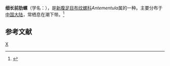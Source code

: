 {{Speciesbox
| taxon = Antementula cf.elongata
| binomial_authority = (Dall)
}}
'''细长前肋螺'''（学名：''{{lang|la|Antementula cf.elongata}}''），是[[新腹足目|新腹足目]][[布纹螺科|布纹螺科]]''Antementula''属的一种。主要分布于[[中国大陆|中国大陆]]，常栖息在潮下带。<ref>{{cite web|url=http://shell.sinica.edu.tw/chinese/shellbase_detail.php?science_no=5509|title=国际贝库：细长前肋螺|publisher=台湾贝类资料库|accessdate=2009-08-11|archive-date=2016-03-04|archive-url=https://web.archive.org/web/20160304112823/http://shell.sinica.edu.tw/chinese/shellbase_detail.php?science_no=5509|dead-url=no}}</ref>

== 参考文献 ==
{{reflist}}
{{mollusc-stub}}
{{taxonbar}}
[[Category:布纹螺科|X]]
